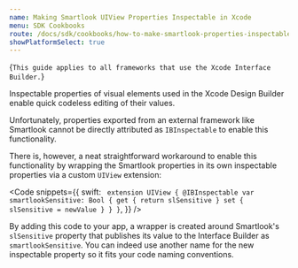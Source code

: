```yaml
---
name: Making Smartlook UIView Properties Inspectable in Xcode
menu: SDK Cookbooks
route: /docs/sdk/cookbooks/how-to-make-smartlook-properties-inspectable
showPlatformSelect: true
---
```



<Title>Making Smartlook UIView Properties Inspectable in Xcode</Title>

<TextBlock kind="important">{`
This guide applies to all frameworks that use the Xcode Interface Builder.
`}</TextBlock>

Inspectable properties of visual elements used in the Xcode Design Builder enable quick codeless editing of their values. 

Unfortunately, properties exported from an external framework like Smartlook cannot be directly attributed as `IBInspectable` to enable this functionality.

There is, however, a neat straightforward workaround to enable this functionality by wrapping the Smartlook properties in its own inspectable properties via a custom `UIView` extension:

<Code
	snippets={{
		swift: `
extension UIView {
    @IBInspectable var smartlookSensitive: Bool {
        get { return slSensitive }
        set { slSensitive = newValue }
    }
}`,
	}}
/>

By adding this code to your app, a wrapper is created around Smartlook's `slSensitive` property that publishes its value to the Interface Builder as `smartlookSensitive`. You can indeed use another name for the new inspectable property so it fits your code naming conventions.

